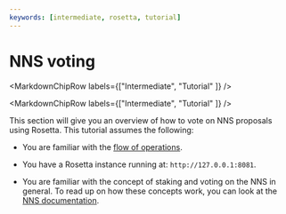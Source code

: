 ```yaml
---
keywords: [intermediate, rosetta, tutorial]
---
```



# NNS voting

<MarkdownChipRow labels={["Intermediate", "Tutorial" ]} />


<MarkdownChipRow labels={["Intermediate", "Tutorial" ]} />

This section will give you an overview of how to vote on NNS proposals using Rosetta. 
This tutorial assumes the following:

- You are familiar with the [flow of operations](/docs/developer-docs/defi/rosetta/icp_rosetta/construction_api/operations_flow/index.mdx). 

- You have a Rosetta instance running at: `http://127.0.0.1:8081`.

- You are familiar with the concept of staking and voting on the NNS in general. To read up on how these concepts work,
you can look at the [NNS documentation](/docs/current/developer-docs/daos/nns/overview). 
